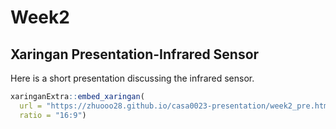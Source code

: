 # Week2

## Xaringan Presentation-Infrared Sensor

Here is a short presentation discussing the infrared sensor.

```r
xaringanExtra::embed_xaringan(
  url = "https://zhuooo28.github.io/casa0023-presentation/week2_pre.html#1",
  ratio = "16:9")

```
